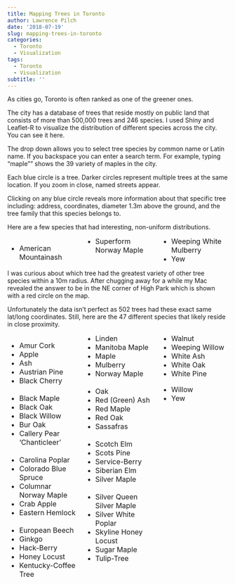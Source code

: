 ```yaml
---
title: Mapping Trees in Toronto
author: Lawrence Pilch
date: '2018-07-19'
slug: mapping-trees-in-toronto
categories:
  - Toronto
  - Visualization
tags:
  - Toronto
  - Visualization
subtitle: ''
---
```

As cities go, Toronto is often ranked as one of the greener ones. 

The city has a database of trees that reside mostly on public land that consists of more than 500,000 trees and 246 species. I used Shiny and Leaflet-R to visualize the distribution of different species across the city. You can see it here.

The drop down allows you to select tree species by common name or Latin name. If you backspace you can enter a search term. For example, typing "maple"" shows the 39 variety of maples in the city.

Each blue circle is a tree. Darker circles represent multiple trees at the same location. If you zoom in close, named streets appear.

Clicking on any blue circle reveals more information about that specific tree including: address, coordinates, diameter 1.3m above the ground, and the tree family that this species belongs to.

Here are a few species that had interesting, non-uniform distributions.

<style>
  .col2 {
    columns: 2 200px;         /* number of columns and width in pixels*/
    -webkit-columns: 2 200px; /* chrome, safari */
    -moz-columns: 2 200px;    /* firefox */
  }
  .col3 {
    columns: 3 100px;
    -webkit-columns: 3 100px;
    -moz-columns: 3 100px;
  }
  .col3 div {
    -webkit-column-break-inside: avoid;
    page-break-inside: avoid;
    break-inside: avoid;
  }
</style>

<font size = 3>
<div class = "col3">
- American Mountainash
- Superform Norway Maple
- Weeping White Mulberry
- Yew
</div>
</font>

I was curious about which tree had the greatest variety of other tree species within a 10m radius.
After chugging away for a while my Mac revealed the answer to be in the NE corner of High Park which is shown with a red circle on the map.

Unfortunately the data isn't perfect as 502 trees had these exact same lat/long coordinates. Still, here are the 47 different species that likely reside in close proximity.

<font size = 3>
<div class = "col3">
<div>
- Amur Cork
- Apple
- Ash
- Austrian Pine
- Black Cherry
<br>  
- Black Maple
- Black Oak
- Black Willow
- Bur Oak
- Callery Pear 'Chanticleer'
<br>  
- Carolina Poplar
- Colorado Blue Spruce
- Columnar Norway Maple
- Crab Apple
- Eastern Hemlock
<br>  
- European Beech
- Ginkgo
- Hack-Berry
- Honey Locust
- Kentucky-Coffee Tree
</div>
<div> 
- Linden
- Manitoba Maple
- Maple
- Mulberry
- Norway Maple
<br>  
- Oak
- Red (Green) Ash
- Red Maple
- Red Oak
- Sassafras
<br>  
- Scotch Elm
- Scots Pine
- Service-Berry
- Siberian Elm
- Silver Maple
<br>  
- Silver Queen Silver Maple
- Silver White Poplar
- Skyline Honey Locust
- Sugar Maple
- Tulip-Tree
</div>
<div>  
- Walnut
- Weeping Willow
- White Ash
- White Oak
- White Pine
</div>
<div>
- Willow
- Yew 
</div>


